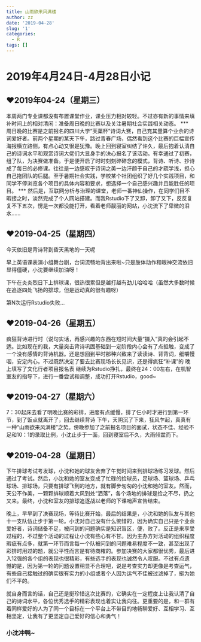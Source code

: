 ```yaml
---
title: 山雨欲来风满楼
author: zz
date: '2019-04-28'
slug: '1'
categories:
  - R
tags: []
---
```

# 2019年4月24日-4月28日小记
## ♥2019年04-24（星期三）

  本周两门专业课都没有布置课堂作业，课业压力相对较轻。不过亦有新的事情来填补时间上的相对清闲：准备周日晚的比赛以及关注暑期社会实践相关动态。
*** 
  周日晚的比赛是之前报名的四川大学“芙蕖杯”诗词大赛，自己充其量算个业余的诗词爱好者。前两个星期的某天下午，路过青春广场，偶然看到这个比赛的巨幅宣传海报横立路侧，有点心动又很是犹豫。晚上回到寝室纠结了许久，最后抱着认清自己的诗词水平和观赏诗词大佬们大显身手的决心报名了该活动。有幸通过了初赛，组了队，为决赛做准备。于是便开启了时时刻刻碎碎念的模式，背诗、听诗、抄诗成了每日的必修课。往往是一边感叹于诗词之美一边汗颜于自己的才疏学浅，担心自己拖团队的后腿。至于暑期社会实践，学校某个社团组织了好几个实践项目，和同学不停浏览各个项目的具体内容和要求，想选择一个自己感兴趣并且能胜任的项目。
*** 
  然后是，互联网分析与治理的课堂，老师一番神仙操作，在同学们目不暇接之时，淡然完成了个人网站搭建。而我Rstudio下了又卸，卸了又下，反反复复不下五次，愣是一次都没能打开，看着老师靓丽的网站，小沈流下了卑微的泪水......

## ♥2019-04-25（星期四）
    
今天依旧是背诗背到昏天黑地的一天呢

早上英语课表演小组舞台剧，台词流畅地背出来啦~只是肢体动作和眼神交流依旧显得僵硬，小沈要继续加油呀！

下午在炎炎烈日下上排球课，很热很累但是越打越有劲儿哈哈哈（虽然大多数时候在追逐四处飞扬的排球，但是运动真的很有趣呀）

第N次运行Rstudio失败...

## ♥2019-04-26（星期五）

疯狂背诗进行时（说句实话，再感兴趣的东西在短时间大量“摄入”真的会引起不适。比如现在的我，大量突击背诗巩固基础到一定阶段内心会有了点抵触，变成了一个没有感情的背诗机器。还是想回到平时那种兴致来了读读诗、背背词，细嚼慢咽，安定内心。不过既然决定了要去比赛现场长长见识，还是得疯狂“补课”的
晚上填写了文化行者项目报名表 
继续为Rstudio挣扎，最终在24：00左右，在机智室友的指导下，进行一番尝试和调整，成功打开Rstudio，good~

## ♥2019-04-27（星期六）
    
7：30起床去看了明晚比赛的彩排，进度有点缓慢，排了仨小时才进行到第一环节，到了饭点就离开了，回去继续背诗
下午，天阴沉了下来，狂风乍起，真真有一种“山雨欲来风满楼”之势。傍晚参加了之前报名项目的面试，状态不佳、经验不足和10：1的录取比例，小沈止步于一面，回到寝室后不久，大雨倾盆而下。

## ♥2019-04-28（星期日）
    
下午排球考试考发球，小沈和她的球友舍弃了午觉时间来到排球场练习发球。然后通过了考试。然后，小沈和她的室友变成了忙碌的捡球员，足球场、篮球场、乒乓球场、排球场，只要有排球飞到的地方，就有脚步匆匆的小沈和她的室友。然而，天公不作美，一颗颗排球顺着大风到处“洒落”，各个场地的排球是捡之不尽，扔之又来。最终，小沈和室友的排球追逐战以老师的下课哨声宣告结束。

晚上，早早到了决赛现场，等待比赛开始，最后的结果是，小沈和她的队友与其他十一支队伍止步于第一轮。小沈对自己没有什么惋惜的，因为确实自己只是个业余爱好者，诗词储备不足，被问到的问题确实是知识盲区，便，败了。反正是来享受过程的，不过整个活动的过程让小沈有些心有不甘。因为主办方对活动的组织程度瑕疵有点多，就第一环节而言每一个队被问到的问题难易程度不一致，甚至出现了彩排时用过的题，就公平性而言是有待商榷的。参加决赛的大家都很优秀，最后进入12强的各个组的表现也很精彩，有些选手的表现也诚然令人叹服。不过有点遗憾的是，因为第一轮的问题设置稍显不合理吧，说是考查实力却更像是考查运气，有些自己接触过的确实很有实力的小组或者个人因为运气不佳被过滤掉了，挺为她们不平的。

就自身而言的话，自己还是挺珍惜这次比赛的，它确实在一定程度上让我认清了自己的诗词水平，各位优秀选手的精彩表现也着实让我向往。更重要的是，和一群有着同样爱好的人为了同一个目标在一个平台上不带目的地畅聊爱好、互相学习、互相坚定，让我有了更坚定自己爱好的信心和勇气！

### 小沈冲鸭~